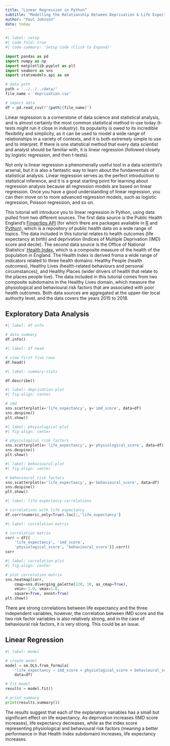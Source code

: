 ```yaml
---
title: "Linear Regression in Python"
subtitle: "Modelling the Relationship Between Deprivation & Life Expectancy Using Fingertips & ONS Health Index Data"
author: "Paul Johnson"
date: today
---
```


```python
#| label: setup
#| code-fold: true
#| code-summary: 'Setup Code (Click to Expand)'

import pandas as pd
import numpy as np
import matplotlib.pyplot as plt
import seaborn as sns
import statsmodels.api as sm

# data path
path = '../../../data/'
file_name = 'deprivation.csv'

# import data
df = pd.read_csv(f"{path}{file_name}")

```

Linear regression is a cornerstone of data science and statistical analysis, and is almost certainly the most common statistical method in use today (t-tests might run it close in industry). Its popularity is owed to its incredible flexibility and simplicity, as it can be used to model a wide range of relationships in a variety of contexts, and it is both extremely simple to use and to interpret. If there is one statistical method that every data scientist and analyst should be familiar with, it is linear regression (followed closely by logistic regression, and then t-tests).

Not only is linear regression a phenomenally useful tool in a data scientist's arsenal, but it is also a fantastic way to learn about the fundamentals of statistical analysis. Linear regression serves as the perfect introduction to statistical inference, and it is a great starting point for learning about regression analysis because all regression models are based on linear regression. Once you have a good understanding of linear regression, you can then move on to more advanced regression models, such as logistic regression, Poisson regression, and so on.

This tutorial will introduce you to linear regression in Python, using data pulled from two different sources. The first data source is the Public Health England's [Fingertips API](https://fingertips.phe.org.uk/) (for which there are packages available in [R](https://github.com/ropensci/fingertipsR) and [Python](https://github.com/publichealthengland/PHDS_fingertips_py)), which is a repository of public health data on a wide range of topics. The data included in this tutorial relates to health outcomes (life expectancy at birth) and deprivation (Indices of Multiple Deprivation (IMD) score and decile). The second data source is the Office of National Statistics' [Health Index](https://www.ons.gov.uk/releases/healthindexforengland2015to2020), which is a composite measure of the health of the population in England. The Health Index is derived froma a wide range of indicators related to three health domains: Healthy People (health outcomes), Healthy Lives (health-related behaviours and personal circumstances), and Healthy Places (wider drivers of health that relate to the places people live). The data included in this tutorial comes from two composite subdomains in the Healthy Lives domain, which measure the physiological and behavioural risk factors that are associated with poor health outcomes. Both data sources are aggregated at the upper-tier local authority level, and the data covers the years 2015 to 2018.

## Exploratory Data Analysis

```python
#| label: df-info

# data summary
df.info()

```

```python
#| label: df-head

# view first five rows
df.head()

```

```python
#| label: summary-stats

df.describe()

```

```python
#| label: deprivation-plot
#| fig-align: center

# imd
sns.scatterplot(x='life_expectancy', y='imd_score', data=df)
sns.despine()
plt.show()

```

```python
#| label: phsyiological-plot
#| fig-align: center

# physiological risk factors
sns.scatterplot(x='life_expectancy', y='physiological_score', data=df)
sns.despine()
plt.show()

```

```python
#| label: behavioural-plot
#| fig-align: center

# behavioural risk factors
sns.scatterplot(x='life_expectancy', y='behavioural_score', data=df)
sns.despine()
plt.show()

```

```python
#| label: life-expectancy-correlations

# correlations with life expectancy
df.corr(numeric_only=True).loc[:,'life_expectancy']

```

```python
#| label: correlation-matrix

# correlation matrix
corr = df[[
    'life_expectancy', 'imd_score',
    'physiological_score', 'behavioural_score']].corr()
corr

```

```python
#| label: correlation-plot
#| fig-align: center

# plot correlation matrix
sns.heatmap(corr,
    cmap=sns.diverging_palette(220, 10, as_cmap=True),
    vmin=-1.0, vmax=1.0,
    square=True, annot=True)
plt.show()

```

There are strong correlations between life expectancy and the three independent variables, however, the correlation between IMD score and the two risk factor variables is also relatively strong, and in the case of behavioural risk factors, it is very strong. This could be an issue.

## Linear Regression

```python
#| label: model

# create model
model = sm.OLS.from_formula(
    'life_expectancy ~ imd_score + physiological_score + behavioural_score',
    data=df)

# fit model
results = model.fit()

# print summary
print(results.summary())

```

The results suggest that each of the explanatory variables has a small but significant effect on life expectancy. As deprivation increases (IMD score increases), life expectancy decreases, while as the index score representing physiological and behavioural risk factors (meaning a better performance in that Health Index subdomain) increases, life expectancy increases.